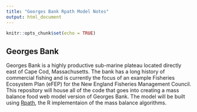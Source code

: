 ```yaml
---
title: "Georges Bank Rpath Model Notes"
output: html_document
---
```


```r
knitr::opts_chunk$set(echo = TRUE)
```

## Georges Bank

Georges Bank is a highly productive sub-marine plateau located directly east of Cape Cod, Massachusetts.  The bank has a long history of commercial fishing and is currently the focus of an example Fisheries Ecosystem Plan (eFEP) for the New England Fisheries Management Council.  This repository will house all of the code that goes into creating a mass balance food web model version of Georges Bank.  The model will be built using [Rpath](http://github.com/NOAA-EDAB/Rpath), the R implementaion of the mass balance algorithms. 
